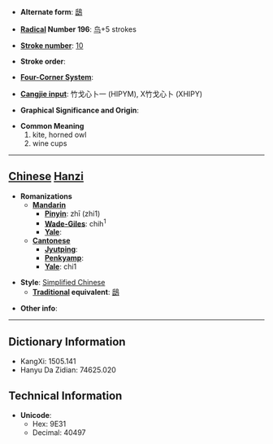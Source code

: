 * '''Alternate form''': [[鴟]]

* '''[[Wiktionary:Chinese radical index| Radical]] Number 196''': [[Wiktionary:Chinese radical index 鸟|鸟]]+5 strokes

* '''[[Wiktionary:Chinese total strokes index|Stroke number]]''': [[Wiktionary:Chinese total strokes index 10|10]]

* '''Stroke order''': 

* '''[[Wiktionary:Chinese four corner index|Four-Corner System]]''': 

* '''[[Wiktionary:Chinese Cangjie index|Cangjie input]]''': 竹戈心卜一 (HIPYM), X竹戈心卜 (XHIPY)

* '''Graphical Significance and Origin''': 

* '''Common Meaning'''
*#kite, horned owl
*# wine cups


----

== [[Chinese]] [[Hanzi]] ==

* '''Romanizations'''
** '''[[Mandarin]]'''
*** '''[[Pinyin]]''': zhī (zhi1)
*** '''[[Wade-Giles]]''': chih<sup>1</sup>
*** '''[[Yale]]''': 
** '''[[Cantonese]]'''
*** '''[[Jyutping]]''':
*** '''[[Penkyamp]]''': 
*** '''[[Yale]]''': chi1

* '''Style''': [[Simplified Chinese]] 
** '''[[Traditional Chinese|Traditional]] equivalent''': [[鴟]]

* '''Other info''': 

----

== Dictionary Information ==

* KangXi: 1505.141
* Hanyu Da Zidian: 74625.020

== Technical Information ==

* '''Unicode''':
** Hex: 9E31
** Decimal: 40497